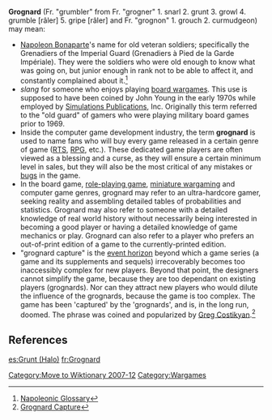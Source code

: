[[Category:Move to Wiktionary 2007-12]]
{{merge|grognard}}

'''Grognard''' (Fr. "grumbler" from Fr. "grogner" 1. snarl 2. grunt 3. growl 4. grumble [râler] 5. gripe [râler] and Fr. "grognon" 1. grouch 2. curmudgeon) may mean:

* [[Napoleon Bonaparte]]'s name for old veteran soldiers; specifically the Grenadiers of the Imperial Guard (Grenadiers à Pied de la Garde Impériale). They were the soldiers who were old enough to know what was going on, but junior enough in rank not to be able to affect it, and constantly complained about it.<ref>[http://www.napoleonguide.com/glossary.htm Napoleonic Glossary]</ref>
* ''slang'' for someone who enjoys playing [[wargaming#Board wargaming|board wargames]]. This use is supposed to have been coined by John Young in the early 1970s while employed by [[Simulations Publications]], Inc. Originally this term referred to the "old guard" of gamers who were playing military board games prior to 1969.
* Inside the computer game development industry, the term '''grognard''' is used to name fans who will buy every game released in a certain genre of game ([[Real-time strategy|RTS]], [[Computer role-playing game|RPG]], etc.). These dedicated game players are often viewed as a blessing and a curse, as they will ensure a certain minimum level in sales, but they will also be the most critical of any mistakes or [[Computer bug|bugs]] in the game.
* In the board game, [[role-playing game]], [[miniature wargaming]] and computer game genres, grognard may refer to an ultra-hardcore gamer, seeking reality and assembling detailed tables of probabilities and statistics. Grognard may also refer to someone with a detailed knowledge of real world history without necessarily being interested in becoming a good player or having a detailed knowledge of game mechanics or play. Grognard can also refer to a player who prefers an out-of-print edition of a game to the currently-printed edition.
* "grognard capture" is the [[event horizon]] beyond which a game series (a game and its supplements and sequels) irrecoverably becomes too inaccessibly complex for new players.  Beyond that point, the designers cannot simplify the game, because they are too dependant on existing players (grognards).  Nor can they attract new players who would dilute the influence of the grognards, because the game is too complex.  The game has been 'captured' by the 'grognards', and is, in the long run, doomed.  The phrase was coined and popularized by [[Greg Costikyan]].<ref>[http://www.costik.com/weblog/2003/08/grognard-capture.html Grognard Capture]</ref>

==References==
{{Reflist}}

[[Category:Wargames]]

[[es:Grunt (Halo)]]
[[fr:Grognard]]